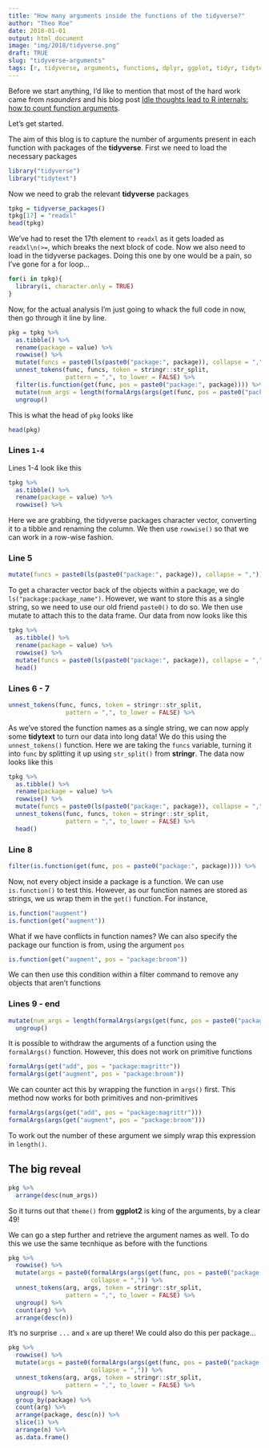 ```yaml
---
title: "How many arguments inside the functions of the tidyverse?"
author: "Theo Roe"
date: 2018-01-01
output: html_document
image: "img/2018/tidyverse.png"
draft: TRUE
slug: "tidyverse-arguments"
tags: [r, tidyverse, arguments, functions, dplyr, ggplot, tidyr, tidytext]
---
```


Before we start anything, I'd like to mention that most of the hard work came from *nsaunders* and his blog post [Idle thoughts lead to R internals: how to count function arguments](https://nsaunders.wordpress.com/2018/06/22/idle-thoughts-lead-to-r-internals-how-to-count-function-arguments/amp/). 

Let's get started. 

The aim of this blog is to capture the number of arguments present in each function with packages of the **tidyverse**. First we need to load the necessary packages 

```r
library("tidyverse")
library("tidytext")
```
Now we need to grab the relevant **tidyverse** packages 
```r
tpkg = tidyverse_packages()
tpkg[17] = "readxl"
head(tpkg)
```
We've had to reset the 17th element to `readxl` as it gets loaded as `readxl\n(>=`, which breaks the next block of code. Now we also need to load in the tidyverse packages. Doing this one by one would be a pain, so I've gone for a for loop...
```r
for(i in tpkg){
  library(i, character.only = TRUE)
}
```

Now, for the actual analysis I'm just going to whack the full code in now, then go through it line by line. 

```r
pkg = tpkg %>% 
  as.tibble() %>% 
  rename(package = value) %>%  
  rowwise() %>% 
  mutate(funcs = paste0(ls(paste0("package:", package)), collapse = ",")) %>% 
  unnest_tokens(func, funcs, token = stringr::str_split, 
                pattern = ",", to_lower = FALSE) %>% 
  filter(is.function(get(func, pos = paste0("package:", package)))) %>% 
  mutate(num_args = length(formalArgs(args(get(func, pos = paste0("package:", package)))))) %>% 
  ungroup()
```
This is what the head of `pkg` looks like 
```r
head(pkg)
```

### Lines `1-4`

Lines 1-4 look like this 
```r
tpkg %>% 
  as.tibble() %>% 
  rename(package = value) %>%  
  rowwise() %>% 
```

Here we are grabbing, the tidyverse packages character vector, converting it to a tibble and renaming the column. We then use `rowwise()` so that we can work in a row-wise fashion. 

### Line 5 

```r
mutate(funcs = paste0(ls(paste0("package:", package)), collapse = ",")) %>% 
```

To get a character vector back of the objects within a package, we do `ls("package:package_name")`. However, we want to store this as a single string, so we need to use our old friend `paste0()` to do so. We then use mutate to attach this to the data frame. Our data from now looks like this 

```r
tpkg %>% 
  as.tibble() %>% 
  rename(package = value) %>%  
  rowwise() %>% 
  mutate(funcs = paste0(ls(paste0("package:", package)), collapse = ",")) %>% 
  head()
```

### Lines 6 - 7

```r
unnest_tokens(func, funcs, token = stringr::str_split, 
                pattern = ",", to_lower = FALSE) %>% 
```

As we've stored the function names as a single string, we can now apply some **tidytext** to turn our data into long data! We do this using the `unnest_tokens()` function. Here we are taking the `funcs` variable, turning it into `func` by splitting it up using `str_split()` from **stringr**. The data now looks like this 

```r
tpkg %>% 
  as.tibble() %>% 
  rename(package = value) %>%  
  rowwise() %>% 
  mutate(funcs = paste0(ls(paste0("package:", package)), collapse = ",")) %>% 
  unnest_tokens(func, funcs, token = stringr::str_split, 
                pattern = ",", to_lower = FALSE) %>% 
  head()
```

### Line 8

```r
filter(is.function(get(func, pos = paste0("package:", package)))) %>%
```

Now, not every object inside a package is a function. We can use `is.function()` to test this. However, as our function names are stored as strings, we us wrap them in the `get()` function. For instance, 

```r
is.function("augment")
is.function(get("augment"))
```

What if we have conflicts in function names? We can also specify the package our function is from, using the argument `pos` 

```r
is.function(get("augment", pos = "package:broom"))
```

We can then use this condition within a filter command to remove any objects that aren't functions


### Lines 9 - end

```r
mutate(num_args = length(formalArgs(args(get(func, pos = paste0("package:", package)))))) %>% 
  ungroup()
```

It is possible to withdraw the arguments of a function using the `formalArgs()` function. However, this does not work on primitive functions
```r
formalArgs(get("add", pos = "package:magrittr"))
formalArgs(get("augment", pos = "package:broom"))
```

We can counter act this by wrapping the function in `args()` first. This method now works for both primitives and non-primitives

```r
formalArgs(args(get("add", pos = "package:magrittr")))
formalArgs(args(get("augment", pos = "package:broom")))
```

To work out the number of these argument we simply wrap this expression in `length()`. 

## The big reveal

```r
pkg %>% 
  arrange(desc(num_args))
```

So it turns out that `theme()` from **ggplot2** is king of the arguments, by a clear 49!  

We can go a step further and retrieve the argument names as well. To do this we use the same tecnhique as before with the functions

```r
pkg %>% 
  rowwise() %>% 
  mutate(args = paste0(formalArgs(args(get(func, pos = paste0("package:", package)))), 
                       collapse = ",")) %>% 
  unnest_tokens(arg, args, token = stringr::str_split, 
                pattern = ",", to_lower = FALSE) %>% 
  ungroup() %>% 
  count(arg) %>% 
  arrange(desc(n))
```

It's no surprise `...` and `x` are up there! We could also do this per package...

```r
pkg %>% 
  rowwise() %>% 
  mutate(args = paste0(formalArgs(args(get(func, pos = paste0("package:", package)))), 
                       collapse = ",")) %>% 
  unnest_tokens(arg, args, token = stringr::str_split, 
                pattern = ",", to_lower = FALSE) %>% 
  ungroup() %>% 
  group_by(package) %>% 
  count(arg) %>% 
  arrange(package, desc(n)) %>% 
  slice(1) %>% 
  arrange(n) %>% 
  as.data.frame()
```